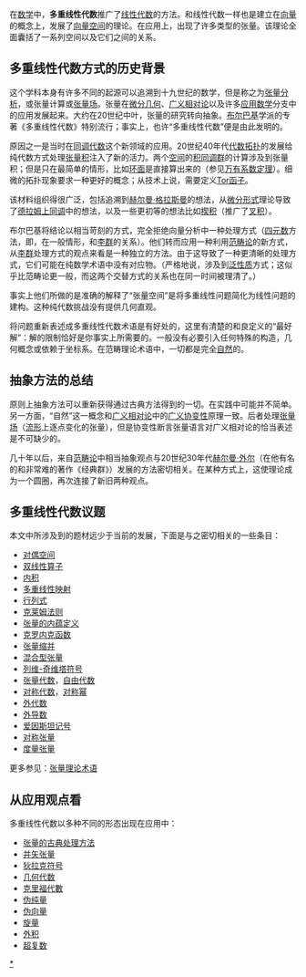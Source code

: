 在[[数学|数学]]中，'''多重线性代数'''推广了[[线性代数|线性代数]]的方法。和线性代数一样也是建立在[[向量空间|向量]]的概念上，发展了[[向量空间|向量空间]]的理论。在应用上，出现了许多类型的张量。该理论全面囊括了一系列空间以及它们之间的关系。

== 多重线性代数方式的历史背景 ==
这个学科本身有许多不同的起源可以追溯到十九世纪的数学，但是称之为[[张量分析|张量分析]]，或张量计算或[[张量场|张量场]]。张量在[[微分几何|微分几何]]、[[广义相对论|广义相对论]]以及许多[[应用数学|应用数学]]分支中的应用发展起来。大约在20世纪中叶，张量的研究转向抽象。[[布尔巴基|布尔巴基]]学派的专著《多重线性代数》特别流行；事实上，也许“多重线性代数”便是由此发明的。

原因之一是当时在[[同调代数|同调代数]]这个新领域的应用。20世纪40年代[[代数拓扑|代数拓扑]]的发展给纯代数方式处理[[张量积|张量积]]注入了新的活力。两个[[拓扑空间|空间]]的[[积空间|积]][[同调群|同调群]]的计算涉及到张量积；但是只在最简单的情形，比如[[环面|环面]]是直接算出来的（参见[[万有系数定理|万有系数定理]]）。细微的拓扑现象要求一种更好的概念；从技术上说，需要定义[[Tor函子|Tor函子]]。

该材料组织得很广泛，包括追溯到[[赫尔曼·格拉斯曼|赫尔曼·格拉斯曼]]的想法，从[[微分形式|微分形式]]理论导致了[[德拉姆上同调|德拉姆上同调]]中的想法，以及一些更初等的想法比如[[楔积|楔积]]（推广了[[叉积|叉积]]）。

布尔巴基将结论以相当苛刻的方式，完全拒绝向量分析中一种处理方式（[[四元数|四元数]]方法，即，在一般情形，和[[李群|李群]]的关系）。他们转而应用一种利用[[范畴论|范畴论]]的新方式，从[[李群|李群]]处理方式的观点来看是一种独立的方法。由于这导致了一种更清晰的处理方式，它们可能在纯数学术语中没有对应物。（严格地说，涉及到[[泛性质|泛性质]]方式；这似乎比范畴论更一般，而这两个交替方式的关系也在同一时间被理清了。）

事实上他们所做的是准确的解释了“张量空间”是将多重线性问题简化为线性问题的建构。这种纯代数挑战没有提供几何直观。

将问题重新表述成多重线性代数术语是有好处的，这里有清楚的和良定义的“最好解”：解的限制恰好是你事实上所需要的。一般没有必要引入任何特殊的构造，几何概念或依赖于坐标系。在范畴理论术语中，一切都是完全[[自然变换|自然]]的。

== 抽象方法的总结 ==
原则上抽象方法可以重新获得通过古典方法得到的一切。在实践中可能并不简单。另一方面，“自然”这一概念和[[广义相对论|广义相对论]]中的[[广义协变性|广义协变性]]原理一致。后者处理[[张量场|张量场]]（[[流形|流形]]上逐点变化的张量），但是协变性断言张量语言对广义相对论的恰当表述是不可缺少的。

几十年以后，来自[[范畴论|范畴论]]中相当抽象观点与20世纪30年代[[赫尔曼·外尔|赫尔曼·外尔]]（在他有名的和非常难的著作《经典群》）发展的方法密切相关。在某种方式上，这使理论成为一个圆圈，再次连接了新旧两种观点。

== 多重线性代数议题 ==
本文中所涉及到的题材远少于当前的发展，下面是与之密切相关的一些条目：
*[[对偶空间|对偶空间]]
*[[双线性算子|双线性算子]]
*[[内积|内积]]
*[[多重线性映射|多重线性映射]]
*[[行列式|行列式]]
*[[克莱姆法则|克莱姆法则]]
*[[张量_(内蕴定义)|张量的内蕴定义]]
*[[克罗内克函数|克罗内克函数]]
*[[张量缩并|张量缩并]]
*[[混合型张量|混合型张量]]
*[[列维-奇维塔符号|列维-奇维塔符号]]
*[[张量代数|张量代数]]，[[自由代数|自由代数]]
*[[对称代数|对称代数]]，[[对称幂|对称幂]]
*[[外代数|外代数]]
*[[外导数|外导数]]
*[[爱因斯坦记号|爱因斯坦记号]]
*[[对称张量|对称张量]]
*[[度量张量|度量张量]]

更多参见：[[张量理论术语|张量理论术语]]

==从应用观点看==
多重线性代数以多种不同的形态出现在应用中：

*[[张量的古典处理方法|张量的古典处理方法]]
*[[并矢张量|并矢张量]]
*[[狄拉克符号|狄拉克符号]]
*[[几何代数|几何代数]]
*[[克里福代數|克里福代數]]
*[[伪纯量|伪纯量]]
*[[伪向量|伪向量]]
*[[旋量|旋量]]
*[[外积|外积]]
*[[超复数|超复数]]

{{数学主要领域}}

[[Category:多重线性代数|*]]